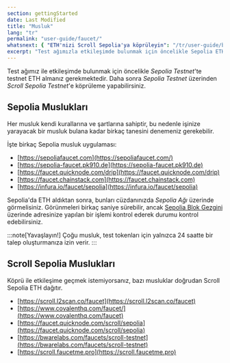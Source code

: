 ```yaml
---
section: gettingStarted
date: Last Modified
title: "Musluk"
lang: "tr"
permalink: "user-guide/faucet/"
whatsnext: { "ETH'nizi Scroll Sepolia'ya köprüleyin": "/tr/user-guide/bridge" }
excerpt: "Test ağımızla etkileşimde bulunmak için öncelikle Sepolia ETH elde etmeniz gerekiyor. Başlamak için birkaç Sepolia musluk uygulaması bulunmaktadır."
---
```


Test ağımız ile etkileşimde bulunmak için öncelikle _Sepolia Testnet_'te testnet ETH almanız gerekmektedir. Daha sonra _Sepolia Testnet_ üzerinden _Scroll Sepolia Testnet_'e köprüleme yapabilirsiniz.

## Sepolia Muslukları

Her musluk kendi kurallarına ve şartlarına sahiptir, bu nedenle işinize yarayacak bir musluk bulana kadar birkaç tanesini denemeniz gerekebilir.

İşte birkaç Sepolia musluk uygulaması:

- [https://sepoliafaucet.com](https://sepoliafaucet.com/)
- [https://sepolia-faucet.pk910.de](https://sepolia-faucet.pk910.de)
- [https://faucet.quicknode.com/drip](https://faucet.quicknode.com/drip)
- [https://faucet.chainstack.com](https://faucet.chainstack.com)
- [https://infura.io/faucet/sepolia](https://infura.io/faucet/sepolia)

Sepolia'da ETH aldıktan sonra, bunları cüzdanınızda _Sepolia Ağı_ üzerinde görmelisiniz. Görünmeleri birkaç saniye sürebilir, ancak [Sepolia Blok Gezgini](https://sepolia.etherscan.io/) üzerinde adresinize yapılan bir işlemi kontrol ederek durumu kontrol edebilirsiniz.

:::note[Yavaşlayın!]
Çoğu musluk, test tokenları için yalnızca 24 saatte bir talep oluşturmanıza izin verir.
:::

## Scroll Sepolia Muslukları

Köprü ile etkileşime geçmek istemiyorsanız, bazı musluklar doğrudan Scroll Sepolia ETH dağıtır.

- [https://scroll.l2scan.co/faucet](https://scroll.l2scan.co/faucet)
- [https://www.covalenthq.com/faucet/](https://www.covalenthq.com/faucet)
- [https://faucet.quicknode.com/scroll/sepolia](https://faucet.quicknode.com/scroll/sepolia)
- [https://bwarelabs.com/faucets/scroll-testnet](https://bwarelabs.com/faucets/scroll-testnet)
- [https://scroll.faucetme.pro](https://scroll.faucetme.pro)
